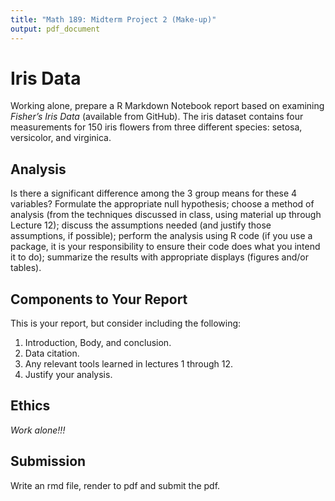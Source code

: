 ```yaml
---
title: "Math 189: Midterm Project 2 (Make-up)"
output: pdf_document
---
```


#  Iris Data 

Working alone, prepare a R Markdown Notebook report based on examining *Fisher’s Iris Data* (available from GitHub). The iris dataset contains four measurements for $150$ iris flowers from three different species: setosa, versicolor, and virginica.  

## Analysis

Is there a significant difference among the 3 group means for these 4 variables? Formulate the appropriate null hypothesis; choose a method of analysis (from the techniques discussed in class, using material up through Lecture 12); discuss the assumptions needed (and justify those assumptions, if possible); perform the analysis using R code (if you use a package, it is your responsibility to ensure their code does what you intend it to do); summarize the results with appropriate displays (figures and/or tables).
 

## Components to Your Report

This is your report, but consider including the following:

1. Introduction, Body, and conclusion.
2. Data citation.
3. Any relevant tools learned in lectures 1 through 12.  
4. Justify your analysis.

## Ethics

*Work alone!!!*

## Submission

Write an rmd file, render to pdf and submit the pdf.



